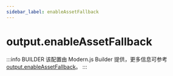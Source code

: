 ```yaml
---
sidebar_label: enableAssetFallback
---
```


# output.enableAssetFallback

:::info BUILDER
该配置由 Modern.js Builder 提供，更多信息可参考 [output.enableAssetFallback](https://modernjs.dev/builder/api/config-output.html#output-enableassetfallback)。
:::


<Main />

